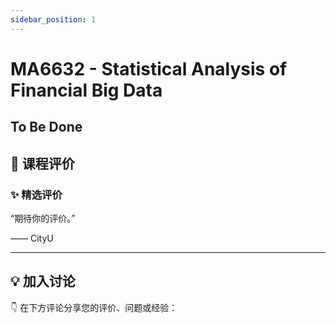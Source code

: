 ```yaml
---
sidebar_position: 1
---
```



# MA6632 - Statistical Analysis of Financial Big Data

## To Be Done

## **💬 课程评价**

### ✨ **精选评价**
<div className={commentStyles.commentBox}>
    <p className={commentStyles.commentText}>
        “期待你的评价。”
    </p>
    <p className={commentStyles.commentAuthor}>—— CityU</p>
</div>

---

## **💡 加入讨论**

👇 在下方评论分享您的评价、问题或经验：
<Utterances />
